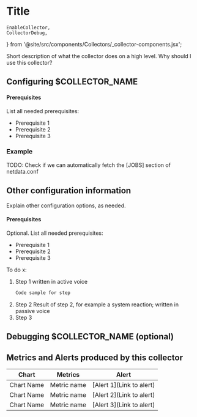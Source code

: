 <!--
title: $COLLECTOR_NAME monitoring with Netdata
description: Short summary (will be displayed in search engines)
custom_edit_url: Edit URL of the source file
keywords: [keywords, describing, the main topics]
-->

# Title

	EnableCollector,
	CollectorDebug,
} from '@site/src/components/Collectors/_collector-components.jsx';

Short description of what the collector does on a high level.
Why should I use this collector?

## Configuring $COLLECTOR_NAME

#### Prerequisites

List all needed prerequisites:

- Prerequisite 1
- Prerequisite 2
- Prerequisite 3

<CollectorConfiguration configURL="" moduleName="PLUGIN/COLLECTOR.conf" />

### Example

TODO: Check if we can automatically fetch the [JOBS] section of netdata.conf

## Other configuration information

Explain other configuration options, as needed.

#### Prerequisites

<!-- If there is only one requirement, use a paragraph instead of a single bullet item. Bullets are social animals and only appear in groups of 2 or more :) -->

Optional. List all needed prerequisites:

- Prerequisite 1
- Prerequisite 2
- Prerequisite 3

To do x:

1. Step 1 written in active voice
   ```bash
   Code sample for step
   ```
2. Step 2
   Result of step 2, for example a system reaction; written in passive voice
3. Step 3

## Debugging $COLLECTOR_NAME (optional)

<CollectorDebug pluginName="" collectorName="" />

## Metrics and Alerts produced by this collector

| Chart      | Metrics     | Alert                    |
| ---------- | ----------- | ------------------------ |
| Chart Name | Metric name | [Alert 1](Link to alert) |
| Chart Name | Metric name | [Alert 2](Link to alert) |
| Chart Name | Metric name | [Alert 3](Link to alert) |
